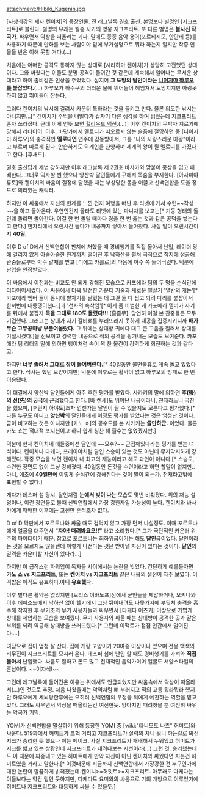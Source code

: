 attachment:/Hibiki_Kugenin.jpg

[사상최강의 제자 켄이치]의 등장인물. 전 래그날록 권호 출신. 본명보다 별명인 [지크프리트]로 불린다. 별명의 유래는 뵐숭 사가의 영웅 지크프리트. 또 다른 별명은 '''불사신 작곡가'''. 싸우면서 악상을 떠올리는 괴짜. 말에도 종종 음악 용어(포르티시모, 안단테 등)를 사용하기 때문에 만화를 보는 사람이야 밑에 부가설명으로 뭐라 하는지 알지만 작중 인물들 반은 이해 못할 거다.(…)

처음에는 어떠한 공격도 통하지 않는 상대로 [시라하마 켄이치]가 상당히 고전했던 상대이다. 그와 싸웠다는 이들도 분명 공격이 들어간 것 같은데 계속해서 일어나는 무서운 상대라고 하여 좀비같은 인상을 주었었다. 심지어 '''그 도망의 달인이라는 [[니이지마 하루오]]를 붙잡았다.'''(…) 하루오가 하수구의 더러운 물에 뛰어들어 헤엄쳐서 도망치지만 아랑곳하지 않고 뛰어들어 잡는다.

그러다 켄이치의 낚시에 걸려서 카운터 특화라는 것을 들키고 만다. 물론 의도한 낚시는 아니지만…[* 켄이치가 주먹을 내밀다가 갑자기 다른 생각을 하며 멈췄는데 지크프리트 혼자 쓰러졌다. 근데 이게 언뜻 보면 [[헐리우드 액션]].(…)] 이후 켄이치의 무박자 지르기에 당해서 리타이어. 이후, 바닷가에서 멜로디가 떠오르지 않는 슬픔에 절망하던 중 [니이지마 하루오]의 충격적인 '''멜로디언''' 연주에 감동받아서, 그를 "나의 사랑스러운 마왕"이라고 부르며 따르게 된다. 안습하게도 외계인을 찬양하며 세계의 왕이 될 멜로디를 가졌다고 한다. [후새드].

권호 출신답게 제법 강하지만 이후 래그날록 제 2권호 바사카와 맞붙어 중상을 입고 패배한다. 그대로 익사할 뻔 했으나 양산박 달인들에게 구해져 목숨을 부지한다. [아사미야 류토]와 켄이치의 싸움이 절정에 달했을 때는 부상당한 몸을 이끌고 신백연합을 도울 정도로 의리있는 캐릭터.

하지만 이 싸움에서 자신의 한계를 느낀 건지 여행을 떠난 후 티벳에 가서 수련~~각성~~을 하고 돌아온다. 우연인건지 몰라도 티벳에 있는 마니차를 보고는[* 기둥 형태의 돌인데 돌리면 돌아간다. 이걸 한 번 돌릴 때마다 경을 한 번 읊는 것과 같은 공덕을 쌓는다고 한다.] 한자리에서 오랜시간 돌다가 내공까지 쌓아서 돌아왔다. 사실 말이 오랜시간이지 '''40일'''.

이후 D of D에서 신백연합이 핀치에 처했을 때 경비행기를 직접 몰아서 난입, 레이더 망에 걸리지 않게 아슬아슬한 한계까지 떨어진 후 낙하산을 펼쳐 극적으로 착지에 성공해 관중들로부터 박수 갈채를 받고 [디에고 카를로]의 마음에 아주 쏙 들어버렸다. 덕분에 난입을 인정받았다.

이 싸움에서 이전과는 비교도 안 되게 강해진 모습으로 카포에라 팀의 두 명을 순식간에 리타이어시켰다. 이 싸움에서 더욱 발전한 카운터 기술과 새로운 필살기 '열반의 캐논'[* 카포에라 멤버 둘이 동시에 발차기를 날렸는 데 그걸 둘 다 씹고 되려 다리를 붙잡아서 한꺼번에 내동댕이쳤다.]과 '천사의 속삭임'[* 이게 좀 비범한 게 카포에라 멤버가 자기를 뒤에서 붙잡자 '''목을 그대로 180도 돌렸다!!!''' [흠좀무]. 당연히 이걸 본 관중들은 모두 기겁했다. 그러고는 상대가 자기 갈비뼈를 부러뜨러지 못하게 내공을 집중시키니까 '''배가 무슨 고무공마냥 부풀어올랐다.''' 그 뒤에는 상대방 귀에다 대고 큰 고음을 질러서 상대를 기절시켰다.]을 선보이고 강력한 내공으로 적의 공격을 튕겨내는 모습도 보여준다. 카포에라 팀 리더의 말에 의하면 팽이처럼 속이 꽉 찬 물건이 강력하게 회전하는 것과 같다고.

하지만 '''너무 졸려서 그대로 잠이 들어버린다.'''[* 40일동안 불면불휴로 계속 돌고 있었다고 한다. 식사는 했던 모양이지만] 덕분에 이후로는 활약이 없고 하루오의 방패로 한 번 이용됐다.

이 대결에서 양산박 달인들에게 아주 후한 평가를 받았다. 사카키의 말에 의하면 '''후(後)의 선(先)의 궁극'''에 근접했다고 한다. [바 켄세]도 뛰어난 내공이라니, 천재라느니 극찬을 했으며, [후린지 하야토]조차 언젠가는 달인이 될 수 있을지도 모른다고 평가했다.[* 다른 누구도 아니고 '''양산박'''의 달인들에게 이정도 평가를 받았다는 것은 엄청난 것이다. 굳이 비교하는 것은 아니지만 [카노 쇼]의 공수도를 본 사카키는 '''쓸만하군.''' 이었다. 물론 카노 쇼는 적대적 포지션이고 하니 쉽게 칭찬 해 줄수는 없었겠지만.]

덕분에 현재 켄이치네 애들중에선 달인에 ~~묘수?~~ 근접해있다라는 평가를 받는 녀석이다. 켄이치나 다케다, 프레이야처럼 달인 스승이 있는 것도 아닌데 무지막지하게 강해졌다. 작중 모습을 보면 켄이치 내 최고의 재능이라고 해도 과언이 아니다.[* 스승도, 수련한 장면도 없이 그냥 강해졌다. 40일동안 돈것을 수련이라고 하면 할말이 없지만.. 아니, 애초에 '''40일만에''' 이렇게 순식간에 강해진다는 것이 말이 되는가. 천재라고밖에 표현할 수 없다.]

게다가 데스퍼 섬 당시, 달인처럼 '''눈에서 빛이 나는''' 모습도 몇번 비춰졌다. 위의 재능 설명이나, 이런 장면들로 볼때 신백연합에서 가장 강한자일 가능성이 높다. 켄이치와 바사카에게 패배한 이후에는 고전한 흔적조차 없다.

D of D 막판에서 포르토나와 싸울 때도 겁먹지 않고 가장 먼저 나설정도. 이때 포르토나에게 얼굴을 대주면서 '''"자아! 때려봐요오!!"''' 라고 소리쳤다.[* 그가 극단적인 카운터 위주의 파이터이기 때문. 참고로 포르토나는 최하위급이기는 해도 '''달인'''급이었다. 달인이라는 것을 모르지도 않을텐데 이렇게 나선다는 것은 받아낼 자신이 있다는 것이다. '''달인'''의 일격을 카운터할 자신이 있다라...]

하지만 이 급작스런 파워업이 독자들 사이에서는 논란을 빚었다. 간단하게 예를들자면 '''카노 쇼 vs 지크프리트''', 또는 '''켄이치 vs 지크프리트''' 같은 내용의 설전이 자주 보였다. 이 떡밥은 아직도 유효하다.아니 '''유효했다.'''

이후 별다른 활약은 없었지만 [보리스 이바노프]전에서 군인들을 제압하거나, 오키나와 이후 에피소드에서 낙하산 없이 헬기에서 그냥 뛰어내려도 나뭇가지에 부딪쳐 충격을 흡수해 착지한 후 무기조의 무기 사용자들과 싸우면서 [다케다 이츠키] 이상으로 가볍게 상대를 제압하는 모습을 보여줬다. 무기 사용자와 싸울 때는 상대방이 공격한 곳과 같은 부위를 되려 역공해 상대방을 쓰러뜨렸다.[* 그런데 이팩트가 점점 인간에서 멀어진다....]

여담으로 집이 엄청 잘 산다. 집에 개랑 고양이가 20여종 이상이나 있으며 전용 백색의 리무진이 지크프리트를 모시러 온다. 데스퍼 섬에 난입 할 때도 경비행기를 가져와 '''직접 몰아서''' 난입했다. 싸움도 잘하고 돈도 많고 천재적인 음악가이며 얼굴도 서양스타일의 훈남이다. ~~이자식!~~ 

그런데 레그날록에 들어간온 이유는 위에서도 언급되었지만 싸움속에서 악상이 떠올라서(...)인 것으로 추정. 처음 나왔을때는 악역처럼 뼈 부러지고 적의 고통 뭐라뭐라 했지만 하루오에게 세뇌당한후에는 오히려 신백연합의 우정을 적에게 예찬하는 역할을 맡고 있다. 그래도 싸우면서 악상을 떠올리는건 여전한듯. 양아치만 때려쳤을 뿐 여전히 싸우는 악곡가 기믹.

YOMI가 신백연합을 말살하기 위해 등장한 YOMI 중 [wiki:"타니모토 나츠" 허미트]와 싸운다. 519화에서 허미트가 크헉 거리고 지크프리트가 실력의 차니 뭐니 하는걸로 봐선 지크가 승리한 듯 했으나 이는 페이크. 사실 지크프리트가 패배해서 누워있고 허미트가 지크를 밟고 있는 상황인데 지크프리트가 내려다보는 시선이라(...) 그런 것. 승리했는데도 이 때문에 짜증내고 있는 허미트에게 만약 자신이 아닌 켄이치와 싸웠다면 지는건 허미트였을 거라고 말한다.[* 이것때문에 지금까지 신백연합에서 가장강한 건 누구인가에 대한 논란이 깔끔하게 밝혀졌는데.켄이치>=허밋트>=지크프리트. 아무래도 다케다는 이들보다는 약간 밑인 듯하지만, 다케다도 요미와의 싸움으로 기의 개방으로 이루었기에 허미트나 지크프리트와 대등하게 싸울 수 있을듯.]

